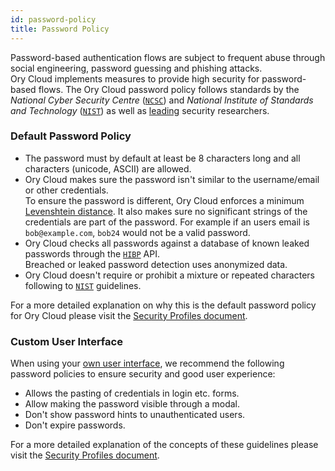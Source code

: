 ```yaml
---
id: password-policy
title: Password Policy
---
```


Password-based authentication flows are subject to frequent abuse through social
engineering, password guessing and phishing attacks.  
Ory Cloud implements measures to provide high security for password-based flows.
The Ory Cloud password policy follows standards by the _National Cyber Security
Centre_
([`NCSC`](https://www.ncsc.gov.uk/collection/passwords/updating-your-approach))
and _National Institute of Standards and Technology_
([`NIST`](https://pages.nist.gov/800-63-3/sp800-63b.html)) as well as
[leading](https://www.troyhunt.com/passwords-evolved-authentication-guidance-for-the-modern-era/)
security researchers.

### Default Password Policy

- The password must by default at least be 8 characters long and all characters
  (unicode, ASCII) are allowed.
- Ory Cloud makes sure the password isn't similar to the username/email or
  other credentials.  
  To ensure the password is different, Ory Cloud enforces a minimum
  [Levenshtein distance](https://en.wikipedia.org/wiki/Levenshtein_distance). It
  also makes sure no significant strings of the credentials are part of the
  password. For example if an users email is `bob@example.com`, `bob24` would
  not be a valid password.
- Ory Cloud checks all passwords against a database of known leaked passwords
  through the [`HIBP`](https://haveibeenpwned.com/) API.  
  Breached or leaked password detection uses anonymized data.
- Ory Cloud doesn't require or prohibit a mixture or repeated characters
  following to [`NIST`](https://pages.nist.gov/800-63-3/sp800-63b.html)
  guidelines.

For a more detailed explanation on why this is the default password policy for
Ory Cloud please visit the
[Security Profiles document](https://www.ory.sh/kratos/docs/next/concepts/security/#password-policy/).

### Custom User Interface

When using your
[own user interface](https://www.ory.sh/kratos/docs/next/concepts/ui-user-interface),
we recommend the following password policies to ensure security and good user
experience:

- Allows the pasting of credentials in login etc. forms.
- Allow making the password visible through a modal.
- Don't show password hints to unauthenticated users.
- Don't expire passwords.

For a more detailed explanation of the concepts of these guidelines please visit
the
[Security Profiles document](https://www.ory.sh/kratos/docs/next/concepts/security/#user-interface-guidelines).
